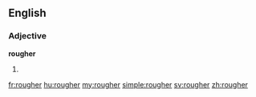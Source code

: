 ==English==

===Adjective===
'''rougher'''

# {{en-comparative of|rough}}

[[fr:rougher]]
[[hu:rougher]]
[[my:rougher]]
[[simple:rougher]]
[[sv:rougher]]
[[zh:rougher]]